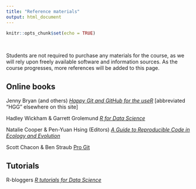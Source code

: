 ```yaml
---
title: "Reference materials"
output: html_document
---
```


```r
knitr::opts_chunk$set(echo = TRUE)
```

<br>

Students are not required to purchase any materials for the course, as we will rely upon freely available software and information sources. As the course progresses, more references will be added to this page.

## Online books

Jenny Bryan (and others) [*Happy Git and GitHub for the useR*](https://happygitwithr.com/) [abbreviated "HGG" elsewhere on this site]

Hadley Wickham & Garrett Grolemund [*R for Data Science*](https://r4ds.had.co.nz/index.html)

Natalie Cooper & Pen-Yuan Hsing (Editors) [*A Guide to Reproducible Code in Ecology and Evolution*](https://www.britishecologicalsociety.org/wp-content/uploads/2017/12/guide-to-reproducible-code.pdf)

Scott Chacon & Ben Straub [Pro Git](https://git-scm.com/book/en/v2)

## Tutorials

R-bloggers [*R tutorials for Data Science*](https://www.r-bloggers.com/2016/06/curated-list-of-r-tutorials-for-data-science/) 


